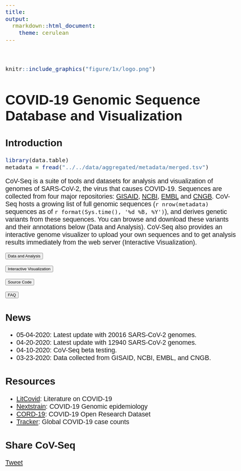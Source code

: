 ```yaml
---
title: 
output:
  rmarkdown::html_document:
    theme: cerulean
---
```


<style>
body{
  font-family: Helvetica;
  font-size: 16pt;
}
</style>

<div class="row" style="padding-top: 30px;">
<div class="col-sm-3">
```r
knitr::include_graphics("figure/1x/logo.png")
```
</div>

<div class="col-sm-9">
<h1 style="font-size:45px">COVID-19 Genomic Sequence Database and Visualization</h1>
</div>

</div>
<div class="row">

<div class="col-sm-7">
## Introduction

```r
library(data.table)
metadata = fread("../../data/aggregated/metadata/merged.tsv")
```
CoV-Seq is a suite of tools and datasets for analysis and visualization of genomes of SARS-CoV-2, the virus that causes COVID-19. Sequences are collected from four major repositories: [GISAID](https://www.gisaid.org/), [NCBI](https://www.ncbi.nlm.nih.gov/genbank/sars-cov-2-seqs/), [EMBL](https://www.ebi.ac.uk/ena/pathogens/covid-19) and [CNGB](https://db.cngb.org/virus/ncov). CoV-Seq hosts a growing list of full genomic sequences (`r nrow(metadata)` sequences as of `r format(Sys.time(), '%d %B, %Y')`), and derives genetic variants from these sequences. You can browse and download these variants and their annotations below (Data and Analysis). CoV-Seq also provides an interactive genome visualizer to upload your own sequences and to get analysis results immediately from the web server (Interactive Visualization). 


<div class="row">

<div class="col-sm-6">
<a href="http://covseq.baidu.com/browse"><button type="button" class="btn btn-primary btn-lg btn-block">Data and Analysis</button></a>
</div>

<div class="col-sm-6">
<a href="http://covseq.baidu.com/upload"><button type="button" class="btn btn-warning btn-lg btn-block">Interactive Visualization</button></a>
</div>

</div>

<div class="row">

<div class="col-sm-6">
<a href="https://github.com/boxiangliu/covseq"><button type="button" class="btn btn-success btn-lg btn-block">Source Code</button></a>
</div>

<div class="col-sm-6">
<a href="http://covseq.baidu.com/faq"><button type="button" class="btn btn-danger btn-lg btn-block">FAQ</button></a>
</div>

</div>


</div>
  
<div class="col-sm-5">

## News
- 05-04-2020: Latest update with 20016 SARS-CoV-2 genomes. 
- 04-20-2020: Latest update with 12940 SARS-CoV-2 genomes. 
- 04-10-2020: CoV-Seq beta testing.
- 03-23-2020: Data collected from GISAID, NCBI, EMBL, and CNGB. 

## Resources
- [LitCovid](https://www.ncbi.nlm.nih.gov/research/coronavirus/): Literature on COVID-19
- [Nextstrain](https://nextstrain.org/ncov/global): COVID-19 Genomic epidemiology
- [CORD-19](https://www.kaggle.com/allen-institute-for-ai/CORD-19-research-challenge): COVID-19 Open Research Dataset
- [Tracker](https://gisanddata.maps.arcgis.com/apps/opsdashboard/index.html#/bda7594740fd40299423467b48e9ecf6): Global COVID-19 case counts


## Share CoV-Seq

<a href="https://twitter.com/share?ref_src=twsrc%5Etfw" class="twitter-share-button" data-show-count="false">Tweet</a><script async src="https://platform.twitter.com/widgets.js" charset="utf-8"></script>    

</div>
</div>

